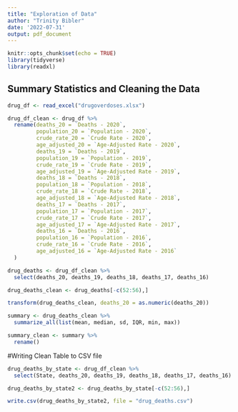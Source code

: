 ```yaml
---
title: "Exploration of Data"
author: "Trinity Bibler"
date: '2022-07-31'
output: pdf_document
---
```


```r
knitr::opts_chunk$set(echo = TRUE)
library(tidyverse)
library(readxl)
```

## Summary Statistics and Cleaning the Data

```r
drug_df <- read_excel("drugoverdoses.xlsx")

drug_df_clean <- drug_df %>%
  rename(deaths_20 = `Deaths - 2020`, 
         population_20 = `Population - 2020`, 
         crude_rate_20 = `Crude Rate - 2020`,
         age_adjusted_20 = `Age-Adjusted Rate - 2020`,
         deaths_19 = `Deaths - 2019`,
         population_19 = `Population - 2019`,
         crude_rate_19 = `Crude Rate - 2019`,
         age_adjusted_19 = `Age-Adjusted Rate - 2019`,
         deaths_18 = `Deaths - 2018`,
         population_18 = `Population - 2018`,
         crude_rate_18 = `Crude Rate - 2018`,
         age_adjusted_18 = `Age-Adjusted Rate - 2018`,
         deaths_17 = `Deaths - 2017`,
         population_17 = `Population - 2017`,
         crude_rate_17 = `Crude Rate - 2017`,
         age_adjusted_17 = `Age-Adjusted Rate - 2017`,
         deaths_16 = `Deaths - 2016`,
         population_16 = `Population - 2016`,
         crude_rate_16 = `Crude Rate - 2016`,
         age_adjusted_16 = `Age-Adjusted Rate - 2016`
  )

drug_deaths <- drug_df_clean %>%
  select(deaths_20, deaths_19, deaths_18, deaths_17, deaths_16)

drug_deaths_clean <- drug_deaths[-c(52:56),]

transform(drug_deaths_clean, deaths_20 = as.numeric(deaths_20))

summary <- drug_deaths_clean %>%
  summarize_all(list(mean, median, sd, IQR, min, max))

summary_clean <- summary %>%
  rename()
```

#Writing Clean Table to CSV file

```r
drug_deaths_by_state <- drug_df_clean %>%
  select(State, deaths_20, deaths_19, deaths_18, deaths_17, deaths_16)

drug_deaths_by_state2 <- drug_deaths_by_state[-c(52:56),]

write.csv(drug_deaths_by_state2, file = "drug_deaths.csv")
```
